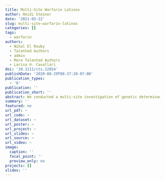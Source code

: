 ```yaml
---
title: Multi-Site Warfarin Latinos
author: Heidi Steiner
date: '2021-03-22'
slug: multi-site-warfarin-latinos
categories: []
tags:
  - warfarin
authors:
  - Nihal El Rouby
  - Talented Authors 
  - admin
  - More Talented Authors
  - Larisa H. Cavallari
doi: '10.1111/cts.12854'
publishDate: '2020-08-29T08:37:28-07:00'
publication_types:
  - '0'
publication: ''
publication_short: ''
abstract: We conducted a multi‐site investigation of genetic determinants of warfarin dose variability in Latinos from the U.S. and Brazil. Patients from four institutions in the United States (n = 411) and Brazil (n = 663) were genotyped for VKORC1 c.‐1639G> A, common CYP2C9 variants, CYP4F2*3, and NQO1*2. Multiple regression analysis was used in the U.S. cohort to test the association between warfarin dose and genotype, adjusting for clinical factors, with further testing in an independent cohort of Brazilians. In the U.S. cohort, VKORC1 and CYP2C9 variants were associated with lower warfarin dose (β = −0.29, P < 2.0 × 10−16; β = −0.21, P = 4.7 × 10−7, respectively) whereas CYP4F2 and NQO1 variants were associated with higher dose (β = 0.10, P = 2 × 10−4; β = 0.10, P = 0.01, respectively). Associations with VKORC1 (β = −0.14, P = 2.0 × 10−16), CYP2C9 (β = −0.07, P = 5.6 × 10−10), and CYP4F2 (β = 0.03, P = 3 × 10−3), but not NQO1*2 (β = 0.01, P = 0.30), were replicated in the Brazilians, explaining 43–46% of warfarin dose variability among the cohorts from the U.S. and Brazil, respectively. We identified genetic associations with warfarin dose requirements in the largest cohort of ancestrally diverse, warfarin‐treated Latinos from the United States and Brazil to date. We confirmed the association of variants in VKORC1, CYP2C9, and CYP4F2 with warfarin dose in Latinos from the United States and Brazil.
summary: ''
featured: no
url_pdf: ~
url_code: ~
url_dataset: ~
url_poster: ~
url_project: ~
url_slides: ~
url_source: ~
url_video: ~
image:
  caption: ''
  focal_point: ''
  preview_only: no
projects: []
slides: ''
---
```

